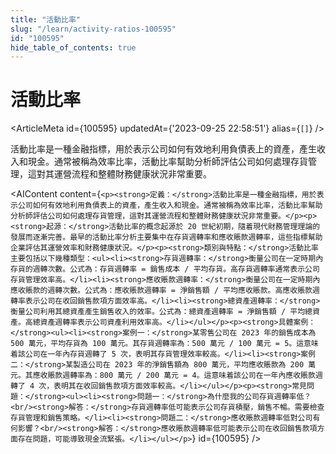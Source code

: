 ```yaml
---
title: "活動比率"
slug: "/learn/activity-ratios-100595"
id: "100595"
hide_table_of_contents: true
---
```



# 活動比率

<ArticleMeta id={100595} updatedAt={'2023-09-25 22:58:51'} alias={`[]`} />
<div className='border-solid border-b border-t-0 my-4 border-[var(--ifm-color-gray-300)]' />

活動比率是一種金融指標，用於表示公司如何有效地利用負債表上的資產，產生收入和現金。通常被稱為效率比率，活動比率幫助分析師評估公司如何處理存貨管理，這對其運營流程和整體財務健康狀況非常重要。

<AIContent content={`<p><strong>定義：</strong>活動比率是一種金融指標，用於表示公司如何有效地利用負債表上的資產，產生收入和現金。通常被稱為效率比率，活動比率幫助分析師評估公司如何處理存貨管理，這對其運營流程和整體財務健康狀況非常重要。</p><p><strong>起源：</strong>活動比率的概念起源於 20 世紀初期，隨着現代財務管理理論的發展而逐漸完善。最早的活動比率分析主要集中在存貨週轉率和應收賬款週轉率，這些指標幫助企業評估其運營效率和財務健康狀況。</p><p><strong>類別與特點：</strong>活動比率主要包括以下幾種類型：<ul><li><strong>存貨週轉率：</strong>衡量公司在一定時期內存貨的週轉次數。公式為：存貨週轉率 = 銷售成本 / 平均存貨。高存貨週轉率通常表示公司存貨管理效率高。</li><li><strong>應收賬款週轉率：</strong>衡量公司在一定時期內應收賬款的週轉次數。公式為：應收賬款週轉率 = 淨銷售額 / 平均應收賬款。高應收賬款週轉率表示公司在收回銷售款項方面效率高。</li><li><strong>總資產週轉率：</strong>衡量公司利用其總資產產生銷售收入的效率。公式為：總資產週轉率 = 淨銷售額 / 平均總資產。高總資產週轉率表示公司資產利用效率高。</li></ul></p><p><strong>具體案例：</strong><ul><li><strong>案例一：</strong>某零售公司在 2023 年的銷售成本為 500 萬元，平均存貨為 100 萬元。其存貨週轉率為：500 萬元 / 100 萬元 = 5。這意味着該公司在一年內存貨週轉了 5 次，表明其存貨管理效率較高。</li><li><strong>案例二：</strong>某製造公司在 2023 年的淨銷售額為 800 萬元，平均應收賬款為 200 萬元。其應收賬款週轉率為：800 萬元 / 200 萬元 = 4。這意味着該公司在一年內應收賬款週轉了 4 次，表明其在收回銷售款項方面效率較高。</li></ul></p><p><strong>常見問題：</strong><ul><li><strong>問題一：</strong>為什麼我的公司存貨週轉率低？<br/><strong>解答：</strong>存貨週轉率低可能表示公司存貨積壓，銷售不暢。需要檢查存貨管理和銷售策略。</li><li><strong>問題二：</strong>應收賬款週轉率低對公司有何影響？<br/><strong>解答：</strong>應收賬款週轉率低可能表示公司在收回銷售款項方面存在問題，可能導致現金流緊張。</li></ul></p>`} id={100595} />
